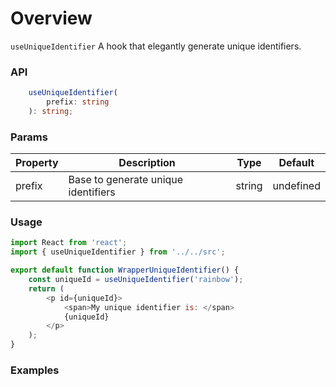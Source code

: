
<Meta title="Modules/Hooks/useUniqueIdentifier" />

# Overview

`useUniqueIdentifier` A hook that elegantly generate unique identifiers.

### API

```ts
    useUniqueIdentifier(
        prefix: string
    ): string;
```

### Params

| Property | Description                         | Type   | Default   |
| -------- | ----------------------------------- | ------ | --------- |
| prefix   | Base to generate unique identifiers | string | undefined |

### Usage

```js
import React from 'react';
import { useUniqueIdentifier } from '../../src';

export default function WrapperUniqueIdentifier() {
    const uniqueId = useUniqueIdentifier('rainbow');
    return (
        <p id={uniqueId}>
            <span>My unique identifier is: </span>
            {uniqueId}
        </p>
    );
}
```

### Examples

<WrapperUniqueIdentifier />
